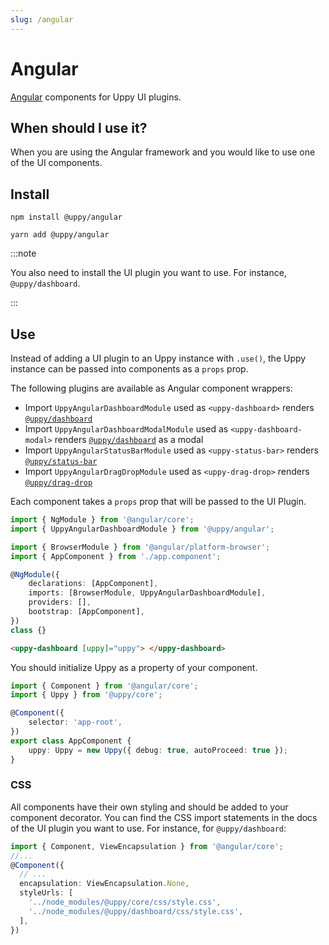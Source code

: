 ```yaml
---
slug: /angular
---
```



# Angular

[Angular][] components for Uppy UI plugins.

## When should I use it?

When you are using the Angular framework and you would like to use one of the UI
components.

## Install

<Tabs>
  <TabItem value="npm" label="NPM" default>

```shell
npm install @uppy/angular
```

  </TabItem>

  <TabItem value="yarn" label="Yarn">

```shell
yarn add @uppy/angular
```

  </TabItem>
</Tabs>

:::note

You also need to install the UI plugin you want to use. For instance,
`@uppy/dashboard`.

:::

## Use

Instead of adding a UI plugin to an Uppy instance with `.use()`, the Uppy
instance can be passed into components as a `props` prop.

The following plugins are available as Angular component wrappers:

- Import `UppyAngularDashboardModule` used as `<uppy-dashboard>` renders
  [`@uppy/dashboard`](/docs/dashboard)
- Import `UppyAngularDashboardModalModule` used as `<uppy-dashboard-modal>`
  renders [`@uppy/dashboard`](/docs/dashboard) as a modal
- Import `UppyAngularStatusBarModule` used as `<uppy-status-bar>` renders
  [`@uppy/status-bar`](/docs/status-bar)
- Import `UppyAngularDragDropModule` used as `<uppy-drag-drop>` renders
  [`@uppy/drag-drop`](/docs/drag-drop)

Each component takes a `props` prop that will be passed to the UI Plugin.

```typescript title="app.module.ts" showLineNumbers
import { NgModule } from '@angular/core';
import { UppyAngularDashboardModule } from '@uppy/angular';

import { BrowserModule } from '@angular/platform-browser';
import { AppComponent } from './app.component';

@NgModule({
	declarations: [AppComponent],
	imports: [BrowserModule, UppyAngularDashboardModule],
	providers: [],
	bootstrap: [AppComponent],
})
class {}
```

```html title="app.component.html" showLineNumbers
<uppy-dashboard [uppy]="uppy"> </uppy-dashboard>
```

You should initialize Uppy as a property of your component.

```typescript title="app.component.ts" showLineNumbers
import { Component } from '@angular/core';
import { Uppy } from '@uppy/core';

@Component({
	selector: 'app-root',
})
export class AppComponent {
	uppy: Uppy = new Uppy({ debug: true, autoProceed: true });
}
```

### CSS

All components have their own styling and should be added to your component
decorator. You can find the CSS import statements in the docs of the UI plugin
you want to use. For instance, for `@uppy/dashboard`:

```typescript
import { Component, ViewEncapsulation } from '@angular/core';
//...
@Component({
  // ...
  encapsulation: ViewEncapsulation.None,
  styleUrls: [
    '../node_modules/@uppy/core/css/style.css',
    '../node_modules/@uppy/dashboard/css/style.css',
  ],
})
```

[angular]: https://angular.io
